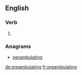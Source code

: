 ==English==

===Verb===
{{head|en|present participle}}

# {{present participle of|preambulate|lang=en}}

===Anagrams===
* [[perambulating#English|perambulating]]

[[de:preambulating]]
[[fr:preambulating]]